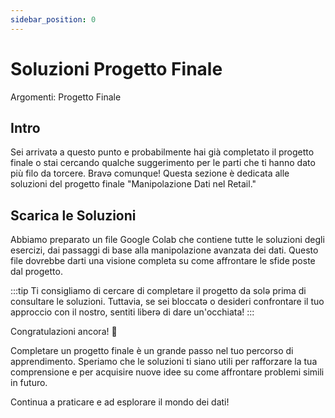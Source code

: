```yaml
---
sidebar_position: 0
---
```


# Soluzioni Progetto Finale
Argomenti: Progetto Finale

## Intro
Sei arrivatǝ a questo punto e probabilmente hai già completato il progetto finale o stai cercando qualche suggerimento per le parti che ti hanno dato più filo da torcere. Bravǝ comunque! Questa sezione è dedicata alle soluzioni del progetto finale "Manipolazione Dati nel Retail."

## Scarica le Soluzioni
Abbiamo preparato un file Google Colab che contiene tutte le soluzioni degli esercizi, dai passaggi di base alla manipolazione avanzata dei dati. Questo file dovrebbe darti una visione completa su come affrontare le sfide poste dal progetto.

<p>
<DownloadLink label="Scarica la soluzione" />
</p>

:::tip
Ti consigliamo di cercare di completare il progetto da solǝ prima di consultare le soluzioni. Tuttavia, se sei bloccatǝ o desideri confrontare il tuo approccio con il nostro, sentiti liberǝ di dare un'occhiata!
:::

Congratulazioni ancora! 🎉

Completare un progetto finale è un grande passo nel tuo percorso di apprendimento. Speriamo che le soluzioni ti siano utili per rafforzare la tua comprensione e per acquisire nuove idee su come affrontare problemi simili in futuro. 

Continua a praticare e ad esplorare il mondo dei dati! 